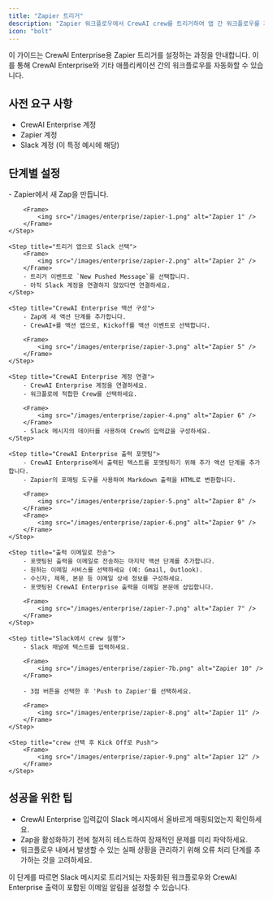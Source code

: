 ```yaml
---
title: "Zapier 트리거"
description: "Zapier 워크플로우에서 CrewAI crew를 트리거하여 앱 간 워크플로우를 자동화합니다"
icon: "bolt"
---
```


이 가이드는 CrewAI Enterprise용 Zapier 트리거를 설정하는 과정을 안내합니다. 이를 통해 CrewAI Enterprise와 기타 애플리케이션 간의 워크플로우를 자동화할 수 있습니다.

## 사전 요구 사항

- CrewAI Enterprise 계정
- Zapier 계정
- Slack 계정 (이 특정 예시에 해당)

## 단계별 설정

<Steps>
    <Step title="Slack 트리거 설정">
        - Zapier에서 새 Zap을 만듭니다.

        <Frame>
            <img src="/images/enterprise/zapier-1.png" alt="Zapier 1" />
        </Frame>
    </Step>

    <Step title="트리거 앱으로 Slack 선택">
        <Frame>
            <img src="/images/enterprise/zapier-2.png" alt="Zapier 2" />
        </Frame>
        - 트리거 이벤트로 `New Pushed Message`를 선택합니다.
        - 아직 Slack 계정을 연결하지 않았다면 연결하세요.
    </Step>

    <Step title="CrewAI Enterprise 액션 구성">
        - Zap에 새 액션 단계를 추가합니다.
        - CrewAI+를 액션 앱으로, Kickoff를 액션 이벤트로 선택합니다.

        <Frame>
            <img src="/images/enterprise/zapier-3.png" alt="Zapier 5" />
        </Frame>
    </Step>

    <Step title="CrewAI Enterprise 계정 연결">
        - CrewAI Enterprise 계정을 연결하세요.
        - 워크플로에 적합한 Crew를 선택하세요.

        <Frame>
            <img src="/images/enterprise/zapier-4.png" alt="Zapier 6" />
        </Frame>
        - Slack 메시지의 데이터를 사용하여 Crew의 입력값을 구성하세요.
    </Step>

    <Step title="CrewAI Enterprise 출력 포맷팅">
        - CrewAI Enterprise에서 출력된 텍스트를 포맷팅하기 위해 추가 액션 단계를 추가합니다.
        - Zapier의 포매팅 도구를 사용하여 Markdown 출력을 HTML로 변환합니다.

        <Frame>
            <img src="/images/enterprise/zapier-5.png" alt="Zapier 8" />
        </Frame>
        <Frame>
            <img src="/images/enterprise/zapier-6.png" alt="Zapier 9" />
        </Frame>
    </Step>

    <Step title="출력 이메일로 전송">
        - 포맷팅된 출력을 이메일로 전송하는 마지막 액션 단계를 추가합니다.
        - 원하는 이메일 서비스를 선택하세요 (예: Gmail, Outlook).
        - 수신자, 제목, 본문 등 이메일 상세 정보를 구성하세요.
        - 포맷팅된 CrewAI Enterprise 출력을 이메일 본문에 삽입합니다.

        <Frame>
            <img src="/images/enterprise/zapier-7.png" alt="Zapier 7" />
        </Frame>
    </Step>

    <Step title="Slack에서 crew 실행">
        - Slack 채널에 텍스트를 입력하세요.

        <Frame>
            <img src="/images/enterprise/zapier-7b.png" alt="Zapier 10" />
        </Frame>

        - 3점 버튼을 선택한 후 'Push to Zapier'를 선택하세요.

        <Frame>
            <img src="/images/enterprise/zapier-8.png" alt="Zapier 11" />
        </Frame>
    </Step>

    <Step title="crew 선택 후 Kick Off로 Push">
        <Frame>
            <img src="/images/enterprise/zapier-9.png" alt="Zapier 12" />
        </Frame>
    </Step>
</Steps>

## 성공을 위한 팁

- CrewAI Enterprise 입력값이 Slack 메시지에서 올바르게 매핑되었는지 확인하세요.
- Zap을 활성화하기 전에 철저히 테스트하여 잠재적인 문제를 미리 파악하세요.
- 워크플로우 내에서 발생할 수 있는 실패 상황을 관리하기 위해 오류 처리 단계를 추가하는 것을 고려하세요.

이 단계를 따르면 Slack 메시지로 트리거되는 자동화된 워크플로우와 CrewAI Enterprise 출력이 포함된 이메일 알림을 설정할 수 있습니다.